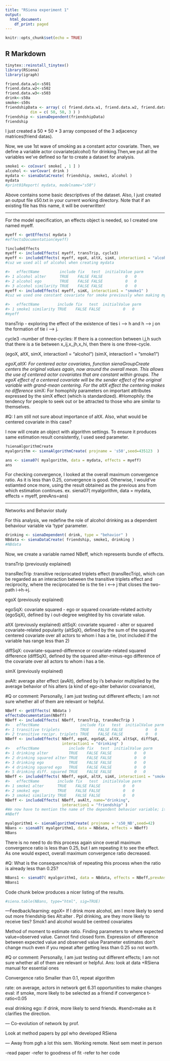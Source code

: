 ```yaml
---
title: "RSiena experiment 1"
output:
  html_document:
    df_print: paged
---
```


```r
knitr::opts_chunk$set(echo = TRUE)
```

## R Markdown

```r
tinytex::reinstall_tinytex()
library(RSiena)
library(igraph)
```

```r
friend.data.w1<-s501
friend.data.w2<-s502
friend.data.w3<-s503
drink<-s50a
smoke<-s50s
friendshipData <- array( c( friend.data.w1, friend.data.w2, friend.data.w3 ),
           dim = c( 50, 50, 3 ) )
friendship <- sienaDependent(friendshipData)
friendship
```

I just created a 50 * 50 * 3 array composed of the 3 adjacency matrices(friend datas).

Now, we use 1st wave of smoking as a constant actor covariate. Then, we define a variable actor covariate(alcohol) for drinking.Then,we put all the variables we've defined so far to create a dataset for analysis. 
```r
smoke1 <- coCovar( smoke[ , 1 ] )
alcohol <- varCovar( drink )
mydata <- sienaDataCreate( friendship, smoke1, alcohol )
mydata
#print01Report( mydata, modelname="s50")
```
Above contains some basic descriptives of the dataset. Also, I just created an output file s50.txt in your current working directory. Note that if an existing file has this name, it will be overwritten!

---

For the model specification, an effects object is needed, so I created one named myeff.
```r
myeff <- getEffects( mydata )
#effectsDocumentation(myeff)
```

```r
?includeEffects
myeff <- includeEffects( myeff, transTrip, cycle3)
myeff <- includeEffects( myeff, egoX, altX, simX, interaction1 = "alcohol" )
#cuz we used all of alcohol when creating mydata

#>   effectName         include fix   test  initialValue parm
#> 1 alcohol alter      TRUE    FALSE FALSE          0   0   
#> 2 alcohol ego        TRUE    FALSE FALSE          0   0   
#> 3 alcohol similarity TRUE    FALSE FALSE          0   0
myeff <- includeEffects( myeff, simX, interaction1 = "smoke1" ) 
#cuz we used one constant covariate for smoke previously when making mydata

#>   effectName        include fix   test  initialValue parm
#> 1 smoke1 similarity TRUE    FALSE FALSE          0   0
#myeff
```

transTrip
- exploring the effect of the existence of ties i --> h and h --> j on the formation of tie i --> j.

cycle3
-number of three-cycles: If there is a connection between i,j,h such that there is a tie between  x_ij,x_jh,x_hi, then there is one three-cycle.

(egoX, altX, simX, interaction1 = "alcohol")
(simX, interaction1 = "smoke1")

*egoX,altX: For centered actor covariates, function sienaGroupCreate centers the original values
again, now around the overall mean. This allows the use of centered actor covariates that
are constant within groups. The egoX effect of a centered covariate will be the sender
effect of the original variable with grand-mean centering. For the altX effect the centering
makes no difference
*simX: For homophily parameters on important attributes expressed by the simX effect (which is
standardized).
#Homophily: the tendency for people to seek out or be attracted to those who are similar to themselves.

#Q: I am still not sure about importance of altX. Also, what would be centered covariate in this case? 

I now will create an object with algorithm settings. To ensure it produces same estimation result consistently, I used seed parameter. 
```r
?sienaAlgorithmCreate
myalgorithm <- sienaAlgorithmCreate( projname = 's50',seed=435123  )
```

```r
ans <- siena07( myalgorithm, data = mydata, effects = myeff)
ans
```
For checking convergence, I looked at the overall maximum convergence ratio. As it is less than 0.25, convergence is good. Otherwise, I would've estiamted once more, using the result obtained as the previous ans from which estimation continues.
ex. siena07( myalgorithm, data = mydata, effects = myeff, prevAns=ans)   

---

Networks and Behavior study

For this analysis, we redefine the role of alcohol drinking as a dependent behaviour variable via 'type' parameter.
```r
drinking <- sienaDependent( drink, type = "behavior" )
NBdata <- sienaDataCreate( friendship, smoke1, drinking )
#NBdata
```

Now, we create a variable named NBeff, which represents bundle of effects.

transTrip (previously explained)

transRecTrip :transitive reciprocated triplets effect (transRecTrip), which can be regarded as an interaction between the transitive triplets effect and reciprocity, where the reciprocated tie is the tie i <--> j that closes
the two-path i->h->j.

egoX (previously explained)

egoSqX: covariate squared - ego or squared covariate-related activity (egoSqX), defined by i out-degree weighted by his covariate value.

altX (previously explained)
altSqX:  covariate squared - alter or squared covariate-related popularity (altSqX), defined by the sum of the squared centered covariate over all actors to whom i has a tie, (not included if the variable has range less than 2)

diffSqX: covariate-squared-difference or covariate-related squared difference (diffSqX), defined by the squared alter-minus-ego difference of the covariate over all actors to whom i has a tie.

simX (previously explained)

avAlt: average alter effect (avAlt), defined by i’s behavior multiplied by the average behavior of his alters (a kind of ego-alter behavior covariance),

#Q or comment: Personally, I am just testing out different effects; I am not sure whether all of them are relevant or helpful.

```r
NBeff <- getEffects( NBdata )
effectsDocumentation(NBeff)
NBeff <- includeEffects( NBeff, transTrip, transRecTrip )
#>   effectName                  include fix   test  initialValue parm
#> 1 transitive triplets         TRUE    FALSE FALSE          0   0   
#> 2 transitive recipr. triplets TRUE    FALSE FALSE          0   0
NBeff <- includeEffects( NBeff, egoX, egoSqX, altX, altSqX, diffSqX,
                         interaction1 = "drinking" )
#>   effectName             include fix   test  initialValue parm
#> 1 drinking alter         TRUE    FALSE FALSE          0   0   
#> 2 drinking squared alter TRUE    FALSE FALSE          0   0   
#> 3 drinking ego           TRUE    FALSE FALSE          0   0   
#> 4 drinking squared ego   TRUE    FALSE FALSE          0   0   
#> 5 drinking diff. squared TRUE    FALSE FALSE          0   0
NBeff <- includeEffects( NBeff, egoX, altX, simX, interaction1 = "smoke1" )
#>   effectName        include fix   test  initialValue parm
#> 1 smoke1 alter      TRUE    FALSE FALSE          0   0   
#> 2 smoke1 ego        TRUE    FALSE FALSE          0   0   
#> 3 smoke1 similarity TRUE    FALSE FALSE          0   0
NBeff <- includeEffects( NBeff, avAlt, name="drinking",
                         interaction1 = "friendship" )
#We now have to mention the name of the dependent behavior variable; it did not need to be mentioned before, because the default name is the first in the data set, which is friendship.
#NBeff
```

```r
myalgorithm1 <- sienaAlgorithmCreate( projname = 's50_NB',seed=42)
NBans <- siena07( myalgorithm1, data = NBdata, effects = NBeff)
NBans
```

There is no need to do this process again since overall maximum convergence ratio is less than 0.25, but I am repeating it to see the effect. As one would expect, overall maximum convergence ratio decreased. 

#Q: What is the consequence/risk of repeating this process when the ratio is already less than 0.25?

```r
NBans1 <- siena07( myalgorithm1, data = NBdata, effects = NBeff,prevAns=NBans)
NBans1
```

Code chunk below produces a nicer listing of the results. 

```r
#siena.table(NBans, type="html", sig=TRUE)
```

---Feedback/learning:
egoX= If I drink more alcohol, am I more likely to send out more friendship ties
Alt:alter . Ppl drinking, are they more likely to receive ties? 
Smok1 and alcohol would be centred covariates 

Method of moment to estimate ratio. Finding parameters to where expected value=observed value. 
Cannot find closed form. 
Expression of difference between expected value and observed value 
Parameter estimates don’t change much even if you repeat after getting less than 0.25 so not worth. 


#Q or comment: Personally, I am just testing out different effects; I am not sure whether all of them are relevant or helpful.
Ans: look at data +RSiena manual for essential ones

Convergence ratio Smaller than 0.1, repeat algorithm 

rate: on average, actors in network get 6.31 opportunities to make changes 
eval: if smoke, more likely to be selected as a friend if convergence t-ratio<0.05

eval drinking ego: if drink, more likely to send friends. 
#send>make as it clarifies the direction. 

—
Co-evolution of network by prof. 

Look at method papers by ppl who developed RSiena

—
Away from pgh a lot this sem. Working remote. 
Next sem meet in person 

-read paper
-refer to goodness of fit
-refer to her code 
